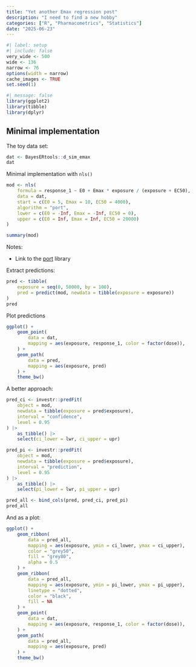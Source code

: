 ```yaml
---
title: "Yet another Emax regression post"
description: "I need to find a new hobby"
categories: ["R", "Pharmacometrics", "Statistics"]
date: "2025-06-23"
--- 
```


<!--------------- my typical setup ----------------->

```r
#| label: setup
#| include: false
very_wide <- 500
wide <- 136
narrow <- 76
options(width = narrow)
cache_images <- TRUE
set.seed(1)
```

<!--------------- post begins here ----------------->

```r
#| message: false
library(ggplot2)
library(tibble)
library(dplyr)
```

## Minimal implementation

The toy data set:

```r
dat <- BayesERtools::d_sim_emax
dat
```



Minimal implementation with `nls()`

```r
mod <- nls(
    formula = response_1 ~ E0 + Emax * exposure / (exposure + EC50),
    data = dat,
    start = c(E0 = 5, Emax = 10, EC50 = 4000),
    algorithm = "port",
    lower = c(E0 = -Inf, Emax = -Inf, EC50 = 0),
    upper = c(E0 = Inf, Emax = Inf, EC50 = 20000)
)

summary(mod)
```

Notes: 

- Link to the [port](https://netlib.org/port/) library

Extract predictions:

```r
pred <- tibble(
    exposure = seq(0, 50000, by = 100),
    pred = predict(mod, newdata = tibble(exposure = exposure))
)
pred
```

Plot predictions

```r
ggplot() + 
    geom_point(
        data = dat,
        mapping = aes(exposure, response_1, color = factor(dose)),
    ) + 
    geom_path(
        data = pred,
        mapping = aes(exposure, pred)
    ) +
    theme_bw()
```

A better approach:

```r
pred_ci <- investr::predFit(
    object = mod,
    newdata = tibble(exposure = pred$exposure),
    interval = "confidence",
    level = 0.95
) |>
    as_tibble() |>
    select(ci_lower = lwr, ci_upper = upr)

pred_pi <- investr::predFit(
    object = mod,
    newdata = tibble(exposure = pred$exposure),
    interval = "prediction",
    level = 0.95
) |>
    as_tibble() |>
    select(pi_lower = lwr, pi_upper = upr)

pred_all <- bind_cols(pred, pred_ci, pred_pi)
pred_all
```

And as a plot:

```r
ggplot() + 
    geom_ribbon(
        data = pred_all,
        mapping = aes(exposure, ymin = ci_lower, ymax = ci_upper),
        color = "grey50",
        fill = "grey80",
        alpha = 0.5
    ) +
    geom_ribbon(
        data = pred_all,
        mapping = aes(exposure, ymin = pi_lower, ymax = pi_upper),
        linetype = "dotted",
        color = "black",
        fill = NA
    ) +
    geom_point(
        data = dat,
        mapping = aes(exposure, response_1, color = factor(dose)),
    ) + 
    geom_path(
        data = pred_all,
        mapping = aes(exposure, pred)
    ) +
    theme_bw()

```